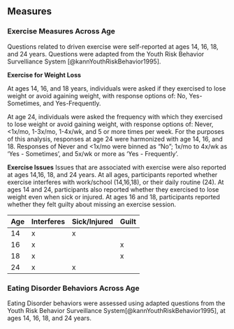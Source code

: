 
## Measures

### Exercise Measures Across Age


Questions related to driven exercise were self-reported at ages 14, 16, 18, and 24 years. Questions were adapted from the Youth Risk Behavior Survelliance System [@kannYouthRiskBehavior1995].

**Exercise for Weight Loss**

At ages 14, 16, and 18 years, individuals were asked if they exercised to lose weight or avoid againing weight, with response options of: No, Yes-Sometimes, and Yes-Frequently. 

At age 24, individuals were asked the frequency with which they exercised to lose weight or avoid gaining weight, with response options of: Never, <1x/mo, 1-3x/mo, 1-4x/wk, and 5 or more times per week. For the purposes of this analysis, responses at age 24 were harmonized with age 14, 16, and 18.  Responses of Never and <1x/mo were binned as "No";  1x/mo to 4x/wk as 'Yes - Sometimes', and 5x/wk or more as 'Yes - Frequently'. 

**Exercise Issues**
Issues that are associated with exercise were also reported at ages 14,16, 18, and 24 years. At all ages, participants reported whether exercise interferes with work/school (14,16,18), or their daily routine (24). At ages 14 and 24, participants also reported whether they exercised to lose weight even when sick or injured. At ages 16 and 18, participants reported whether they felt guilty about missing an exercise session. 

|Age| Interferes| Sick/Injured | Guilt|
|--|--|--|--|
|14| x |x |  |
|16| x |  | x|
|18| x |  | x|
|24| x |x |  |

### Eating Disorder Behaviors Across Age

Eating Disorder behaviors were assessed using adapted questions from the Youth Risk Behavior Surveillance System[@kannYouthRiskBehavior1995], at ages 14, 16, 18, and 24 years. 
